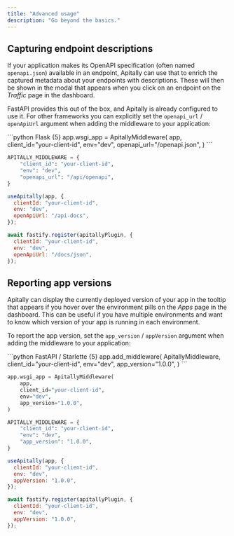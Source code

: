 ```yaml
---
title: "Advanced usage"
description: "Go beyond the basics."
---
```


## Capturing endpoint descriptions

If your application makes its OpenAPI specification (often named `openapi.json`) available in an endpoint, Apitally can use that to enrich the captured metadata about your endpoints with descriptions.
These will then be shown in the modal that appears when you click on an endpoint on the _Traffic_ page in the dashboard.

FastAPI provides this out of the box, and Apitally is already configured to use it.
For other frameworks you can explicitly set the `openapi_url` / `openApiUrl` argument when adding the middleware to your application:

<CodeGroup>
```python Flask {5}
app.wsgi_app = ApitallyMiddleware(
    app,
    client_id="your-client-id",
    env="dev",
    openapi_url="/openapi.json",
)
```

```python Django {4}
APITALLY_MIDDLEWARE = {
    "client_id": "your-client-id",
    "env": "dev",
    "openapi_url": "/api/openapi",
}
```

```javascript Express / Koa {4}
useApitally(app, {
  clientId: "your-client-id",
  env: "dev",
  openApiUrl: "/api-docs",
});
```

```javascript Fastify {4}
await fastify.register(apitallyPlugin, {
  clientId: "your-client-id",
  env: "dev",
  openApiUrl: "/docs/json",
});
```
</CodeGroup>

## Reporting app versions

Apitally can display the currently deployed version of your app in the tooltip that appears if you hover over the environment pills on the _Apps_ page in the dashboard.
This can be useful if you have multiple environments and want to know which version of your app is running in each environment.

To report the app version, set the `app_version` / `appVersion` argument when adding the middleware to your application:

<CodeGroup>
```python FastAPI / Starlette {5}
app.add_middleware(
    ApitallyMiddleware,
    client_id="your-client-id",
    env="dev",
    app_version="1.0.0",
)
```

```python Flask {5}
app.wsgi_app = ApitallyMiddleware(
    app,
    client_id="your-client-id",
    env="dev",
    app_version="1.0.0",
)
```

```python Django {4}
APITALLY_MIDDLEWARE = {
    "client_id": "your-client-id",
    "env": "dev",
    "app_version": "1.0.0",
}
```

```javascript Express / Koa {4}
useApitally(app, {
  clientId: "your-client-id",
  env: "dev",
  appVersion: "1.0.0",
});
```

```javascript Fastify {4}
await fastify.register(apitallyPlugin, {
  clientId: "your-client-id",
  env: "dev",
  appVersion: "1.0.0",
});
```
</CodeGroup>
